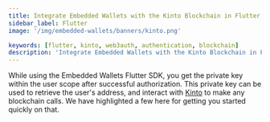 ```yaml
---
title: Integrate Embedded Wallets with the Kinto Blockchain in Flutter
sidebar_label: Flutter
image: '/img/embedded-wallets/banners/kinto.png'

keywords: [flutter, kinto, web3auth, authentication, blockchain]
description: 'Integrate Embedded Wallets with the Kinto Blockchain in Flutter | Embedded Wallets'
---
```



<SEO
  title="Integrate Embedded Wallets with the Kinto Blockchain in Flutter"
  description="Integrate Embedded Wallets with the Kinto Blockchain in Flutter | Embedded Wallets"
  image="https://docs.metamask.io/img/embedded-wallets/banners/kinto.png"
  slug="/embedded-wallets/connect-blockchain/evm/kinto/flutter"
/>

While using the Embedded Wallets Flutter SDK, you get the private key within the user scope after successful authorization. This private key can be used to retrieve the user's address, and interact with [Kinto](https://kinto.xyz/) to make any blockchain calls. We have highlighted a few here for getting you started quickly on that.

<EVMInteraction />
